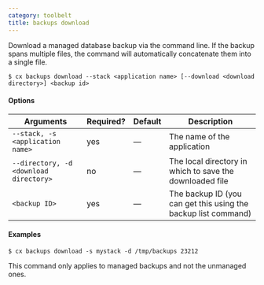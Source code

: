 ```yaml
---
category: toolbelt
title: backups download
---
```


Download a managed database backup via the command line. If the backup spans multiple files, the command will automatically concatenate them into a single file.

```shell
$ cx backups download --stack <application name> [--download <download directory>] <backup id>
```

#### Options

| Arguments | Required? | Default | Description |
|  ---  |  ---  |  ---  |  ---  |
| `--stack, -s <application name>` | yes | — | The name of the application |
| `--directory, -d <download directory>` | no | — | The local directory in which to save the downloaded file |
| `<backup ID>` | yes | — | The backup ID (you can get this using the backup list command) |

#### Examples

```shell
$ cx backups download -s mystack -d /tmp/backups 23212
```

<Callout type="info" title="Managed backups only">
This command only applies to managed backups and not the unmanaged ones.
</Callout>
